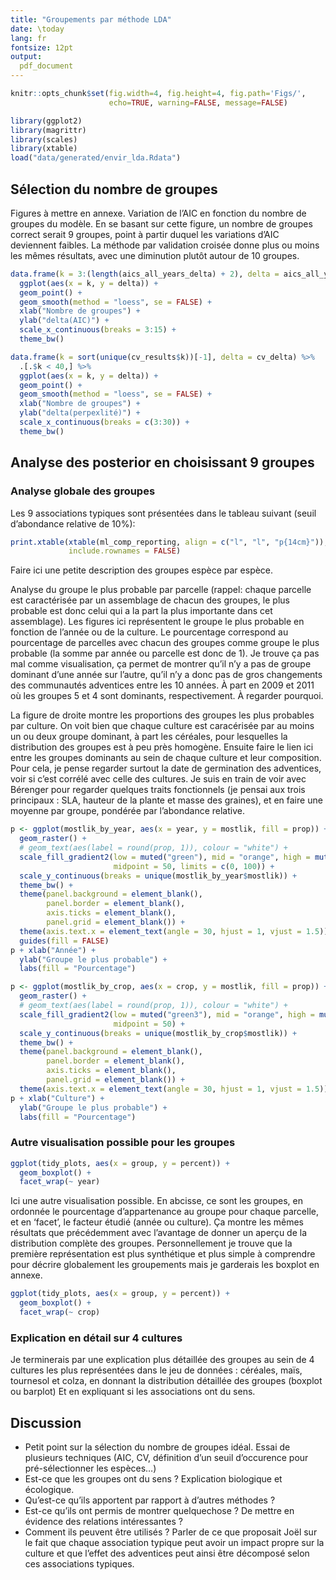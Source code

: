 ```yaml
---
title: "Groupements par méthode LDA"
date: \today
lang: fr
fontsize: 12pt
output:
  pdf_document
---
```


```r
knitr::opts_chunk$set(fig.width=4, fig.height=4, fig.path='Figs/',
                      echo=TRUE, warning=FALSE, message=FALSE)
```
```r
library(ggplot2)
library(magrittr)
library(scales)
library(xtable)
load("data/generated/envir_lda.Rdata")
```

## Sélection du nombre de groupes

Figures à mettre en annexe.
Variation de l'AIC en fonction du nombre de groupes du modèle.
En se basant sur cette figure, un nombre de groupes correct serait 9 groupes,
point à partir duquel les variations d'AIC deviennent faibles.
La méthode par validation croisée donne plus ou moins les mêmes résultats, avec
une diminution plutôt autour de 10 groupes.

```r
data.frame(k = 3:(length(aics_all_years_delta) + 2), delta = aics_all_years_delta) %>%
  ggplot(aes(x = k, y = delta)) +
  geom_point() +
  geom_smooth(method = "loess", se = FALSE) +
  xlab("Nombre de groupes") +
  ylab("delta(AIC)") +
  scale_x_continuous(breaks = 3:15) +
  theme_bw()
```

```r
data.frame(k = sort(unique(cv_results$k))[-1], delta = cv_delta) %>%
  .[.$k < 40,] %>%
  ggplot(aes(x = k, y = delta)) +
  geom_point() +
  geom_smooth(method = "loess", se = FALSE) +
  xlab("Nombre de groupes") +
  ylab("delta(perpexlité)") +
  scale_x_continuous(breaks = c(3:30)) +
  theme_bw()
```

## Analyse des posterior en choisissant 9 groupes

### Analyse globale des groupes

Les 9 associations typiques sont présentées dans le tableau suivant (seuil
d'abondance relative de 10%):

```r
print.xtable(xtable(ml_comp_reporting, align = c("l", "l", "p{14cm}")),
             include.rownames = FALSE)
```

Faire ici une petite description des groupes espèce par espèce.

Analyse du groupe le plus probable par parcelle (rappel: chaque parcelle est
caractérisée par un assemblage de chacun des groupes, le plus probable est donc
celui qui a la part la plus importante dans cet assemblage).
Les figures ici représentent le groupe le plus probable en fonction de l'année
ou de la culture.
Le pourcentage correspond au pourcentage de parcelles avec chacun des groupes
comme groupe le plus probable (la somme par année ou parcelle est donc de 1).
Je trouve ça pas mal comme visualisation, ça permet de montrer qu'il n'y a pas
de groupe dominant d'une année sur l'autre, qu'il n'y a donc pas de gros
changements des communautés adventices entre les 10 années.
À part en 2009 et 2011 où les groupes 5 et 4 sont dominants, respectivement.
À regarder pourquoi.

La figure de droite montre les proportions des groupes les plus probables par
culture.
On voit bien que chaque culture est caracérisée par au moins un ou deux groupe
dominant, à part les céréales, pour lesquelles la distribution des groupes est à
peu près homogène.
Ensuite faire le lien ici entre les groupes dominants au sein de chaque culture
et leur composition.
Pour cela, je pense regarder surtout la date de germination des adventices, voir
si c'est corrélé avec celle des cultures.
Je suis en train de voir avec Bérenger pour regarder quelques traits
fonctionnels (je pensai aux trois principaux : SLA, hauteur de la plante et
masse des graines), et en faire une moyenne par groupe, pondérée par l'abondance
relative.

```r
p <- ggplot(mostlik_by_year, aes(x = year, y = mostlik, fill = prop)) +
  geom_raster() +
  # geom_text(aes(label = round(prop, 1)), colour = "white") +
  scale_fill_gradient2(low = muted("green"), mid = "orange", high = muted("red"),
                       midpoint = 50, limits = c(0, 100)) +
  scale_y_continuous(breaks = unique(mostlik_by_year$mostlik)) +
  theme_bw() +
  theme(panel.background = element_blank(),
        panel.border = element_blank(),
        axis.ticks = element_blank(),
        panel.grid = element_blank()) +
  theme(axis.text.x = element_text(angle = 30, hjust = 1, vjust = 1.5)) +
  guides(fill = FALSE)
p + xlab("Année") +
  ylab("Groupe le plus probable") +
  labs(fill = "Pourcentage")
```
```r
p <- ggplot(mostlik_by_crop, aes(x = crop, y = mostlik, fill = prop)) +
  geom_raster() +
  # geom_text(aes(label = round(prop, 1)), colour = "white") +
  scale_fill_gradient2(low = muted("green3"), mid = "orange", high = muted("red"),
                       midpoint = 50) +
  scale_y_continuous(breaks = unique(mostlik_by_crop$mostlik)) +
  theme_bw() +
  theme(panel.background = element_blank(),
        panel.border = element_blank(),
        axis.ticks = element_blank(),
        panel.grid = element_blank()) +
  theme(axis.text.x = element_text(angle = 30, hjust = 1, vjust = 1.5))
p + xlab("Culture") +
  ylab("Groupe le plus probable") +
  labs(fill = "Pourcentage")
```

### Autre visualisation possible pour les groupes

```r
ggplot(tidy_plots, aes(x = group, y = percent)) +
  geom_boxplot() +
  facet_wrap(~ year)
```

Ici une autre visualisation possible.
En abcisse, ce sont les groupes, en ordonnée le pourcentage d'appartenance au
groupe pour chaque parcelle, et en 'facet', le facteur étudié (année ou
culture).
Ça montre les mêmes résultats que précédemment avec l'avantage de donner un
aperçu de la distribution complète des groupes.
Personnellement je trouve que la première représentation est plus synthétique et
plus simple à comprendre pour décrire globalement les groupements mais je
garderais les boxplot en annexe.

```r
ggplot(tidy_plots, aes(x = group, y = percent)) +
  geom_boxplot() +
  facet_wrap(~ crop)
```

### Explication en détail sur 4 cultures

Je terminerais par une explication plus détaillée des groupes au sein de 4
cultures les plus représentées dans le jeu de données : céréales, maïs,
tournesol et colza, en donnant la distribution détaillée des groupes (boxplot ou
barplot) Et en expliquant si les associations ont du sens.


## Discussion

- Petit point sur la sélection du nombre de groupes idéal. Essai de plusieurs
  techniques (AIC, CV, définition d'un seuil d'occurence pour pré-sélectionner
  les espèces...)
- Est-ce que les groupes ont du sens ? Explication biologique et écologique.
- Qu'est-ce qu'ils apportent par rapport à d'autres méthodes ?
- Est-ce qu'ils ont permis de montrer quelquechose ? De mettre en évidence des
  relations intéressantes ?
- Comment ils peuvent être utilisés ? Parler de ce que proposait Joël sur le
  fait que chaque association typique peut avoir un impact propre sur la culture
  et que l'effet des adventices peut ainsi être décomposé selon ces associations
  typiques.
